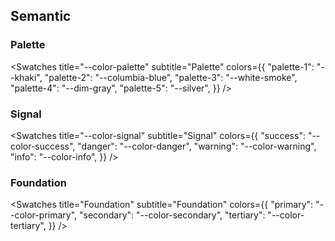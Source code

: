 
<Meta title="Tokens/Colours/Semantic/Base" />

## Semantic

### Palette

<ColorPalette>

<Swatches
  title="--color-palette"
  subtitle="Palette"
  colors={{
    "palette-1": "--khaki",
    "palette-2": "--columbia-blue",
    "palette-3": "--white-smoke",
    "palette-4": "--dim-gray",
    "palette-5": "--silver",
  }}
/>
</ColorPalette>

### Signal

<ColorPalette>

<Swatches
  title="--color-signal"
  subtitle="Signal"
  colors={{
    "success": "--color-success",
    "danger": "--color-danger",
    "warning": "--color-warning",
    "info": "--color-info",
  }}
/>
</ColorPalette>

### Foundation

<ColorPalette>

<Swatches
  title="Foundation"
  subtitle="Foundation"
  colors={{
    "primary": "--color-primary",
    "secondary": "--color-secondary",
    "tertiary": "--color-tertiary",
  }}
/>
</ColorPalette>
